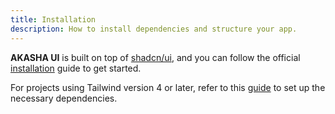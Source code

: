 ```yaml
---
title: Installation
description: How to install dependencies and structure your app.
---
```


**AKASHA UI** is built on top of [shadcn/ui](https://ui.shadcn.com), and you can follow the official [installation](https://ui.shadcn.com/docs/installation) guide to get started.

For projects using Tailwind version 4 or later, refer to this [guide](https://ui.shadcn.com/docs/tailwind-v4) to set up the necessary dependencies.
